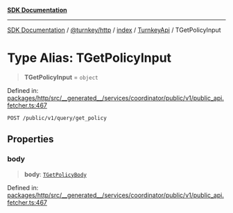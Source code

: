 [**SDK Documentation**](../../../../../../README.mdx)

***

[SDK Documentation](../../../../../../packages.mdx) / [@turnkey/http](../../../../README.mdx) / [index](../../../README.mdx) / [TurnkeyApi](../README.mdx) / TGetPolicyInput

# Type Alias: TGetPolicyInput

> **TGetPolicyInput** = `object`

Defined in: [packages/http/src/\_\_generated\_\_/services/coordinator/public/v1/public\_api.fetcher.ts:467](https://github.com/tkhq/sdk/blob/fd49bfe86475c8603b3eb385aa101efa36fa32fc/packages/http/src/__generated__/services/coordinator/public/v1/public_api.fetcher.ts#L467)

`POST /public/v1/query/get_policy`

## Properties

### body

> **body**: [`TGetPolicyBody`](TGetPolicyBody.mdx)

Defined in: [packages/http/src/\_\_generated\_\_/services/coordinator/public/v1/public\_api.fetcher.ts:467](https://github.com/tkhq/sdk/blob/fd49bfe86475c8603b3eb385aa101efa36fa32fc/packages/http/src/__generated__/services/coordinator/public/v1/public_api.fetcher.ts#L467)
